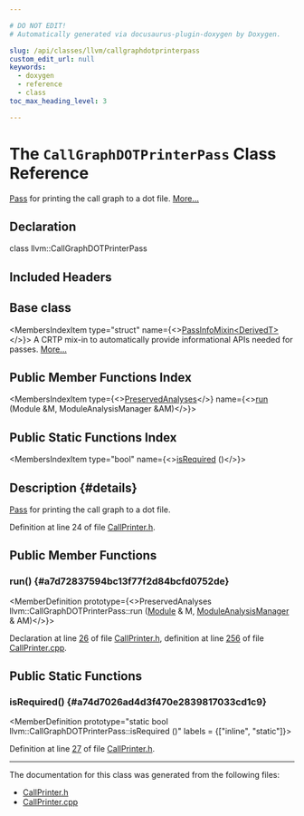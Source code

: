 ```yaml
---

# DO NOT EDIT!
# Automatically generated via docusaurus-plugin-doxygen by Doxygen.

slug: /api/classes/llvm/callgraphdotprinterpass
custom_edit_url: null
keywords:
  - doxygen
  - reference
  - class
toc_max_heading_level: 3

---
```





# The `CallGraphDOTPrinterPass` Class Reference

<DoxygenPage pluginConfig={pluginConfig}>

<a href="/docs/api/classes/llvm/pass">Pass</a> for printing the call graph to a dot file. <a href="#details">More...</a>

## Declaration

<CodeBlock>class llvm::CallGraphDOTPrinterPass</CodeBlock>

## Included Headers

<IncludesList>
<IncludesListItem
  filePath="llvm/Analysis/CallPrinter.h"
  permalink="/docs/api/files/include/include/llvm/include/llvm/analysis/callprinter-h"
  isLocal="true" />
</IncludesList>

## Base class

<MembersIndex>

<MembersIndexItem
  type="struct"
  name={<><a href="/docs/api/structs/llvm/passinfomixin">PassInfoMixin&lt;DerivedT&gt;</a></>}>
A CRTP mix-in to automatically provide informational APIs needed for passes. <a href="/docs/api/structs/llvm/passinfomixin/#details">More...</a>
</MembersIndexItem>

</MembersIndex>

## Public Member Functions Index

<MembersIndex>

<MembersIndexItem
  type={<><a href="/docs/api/classes/llvm/preservedanalyses">PreservedAnalyses</a></>}
  name={<><a href="#a7d72837594bc13f77f2d84bcfd0752de">run</a> (Module &amp;M, ModuleAnalysisManager &amp;AM)</>}>
</MembersIndexItem>

</MembersIndex>

## Public Static Functions Index

<MembersIndex>

<MembersIndexItem
  type="bool"
  name={<><a href="#a74d7026ad4d3f470e2839817033cd1c9">isRequired</a> ()</>}>
</MembersIndexItem>

</MembersIndex>

## Description {#details}

<a href="/docs/api/classes/llvm/pass">Pass</a> for printing the call graph to a dot file.

Definition at line 24 of file <a href="/docs/api/files/include/include/llvm/include/llvm/analysis/callprinter-h">CallPrinter.h</a>.

<SectionDefinition>

## Public Member Functions

### run() {#a7d72837594bc13f77f2d84bcfd0752de}

<MemberDefinition
  prototype={<>PreservedAnalyses llvm::CallGraphDOTPrinterPass::run (<a href="/docs/api/classes/llvm/module">Module</a> &amp; M, <a href="/docs/api/namespaces/llvm/#af9c9208365fd9ce11392b4d79485e259">ModuleAnalysisManager</a> &amp; AM)</>}>

Declaration at line <a href="/docs/api/files/include/include/llvm/include/llvm/analysis/callprinter-h/#l00026">26</a> of file <a href="/docs/api/files/include/include/llvm/include/llvm/analysis/callprinter-h">CallPrinter.h</a>, definition at line <a href="/docs/api/files/lib/lib/analysis/callprinter-cpp/#l00256">256</a> of file <a href="/docs/api/files/lib/lib/analysis/callprinter-cpp">CallPrinter.cpp</a>.
</MemberDefinition>

</SectionDefinition>

<SectionDefinition>

## Public Static Functions

### isRequired() {#a74d7026ad4d3f470e2839817033cd1c9}

<MemberDefinition
  prototype="static bool llvm::CallGraphDOTPrinterPass::isRequired ()"
  labels = {["inline", "static"]}>

Definition at line <a href="/docs/api/files/include/include/llvm/include/llvm/analysis/callprinter-h/#l00027">27</a> of file <a href="/docs/api/files/include/include/llvm/include/llvm/analysis/callprinter-h">CallPrinter.h</a>.
</MemberDefinition>

</SectionDefinition>

<hr/>

The documentation for this class was generated from the following files:

<ul>
<li><a href="/docs/api/files/include/include/llvm/include/llvm/analysis/callprinter-h">CallPrinter.h</a></li>
<li><a href="/docs/api/files/lib/lib/analysis/callprinter-cpp">CallPrinter.cpp</a></li>
</ul>

</DoxygenPage>
